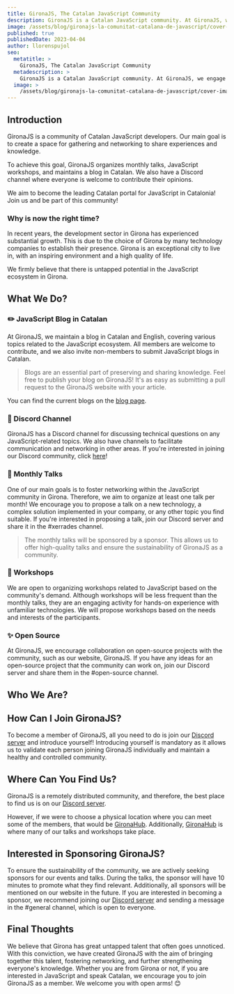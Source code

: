 ```yaml
---
title: GironaJS, The Catalan JavaScript Community
description: GironaJS is a Catalan JavaScript community. At GironaJS, we engage in blogging in Catalan, monthly talks, workshops, and many more activities related to JavaScript.
image: /assets/blog/gironajs-la-comunitat-catalana-de-javascript/cover-image.png
published: true
publishedDate: 2023-04-04
author: llorenspujol
seo:
  metatitle: >
    GironaJS, The Catalan JavaScript Community
  metadescription: >
    GironaJS is a Catalan JavaScript community. At GironaJS, we engage in blogging in Catalan, monthly talks, workshops, and many more activities related to JavaScript.
  image: >
    /assets/blog/gironajs-la-comunitat-catalana-de-javascript/cover-image.png
---
```


## Introduction

GironaJS is a community of Catalan JavaScript developers. Our main goal is to create a space for gathering and networking to share experiences and knowledge.

To achieve this goal, GironaJS organizes monthly talks, JavaScript workshops, and maintains a blog in Catalan. We also have a Discord channel where everyone is welcome to contribute their opinions.

We aim to become the leading Catalan portal for JavaScript in Catalonia! Join us and be part of this community!

### Why is now the right time?

In recent years, the development sector in Girona has experienced substantial growth. This is due to the choice of Girona by many technology companies to establish their presence. Girona is an exceptional city to live in, with an inspiring environment and a high quality of life.

We firmly believe that there is untapped potential in the JavaScript ecosystem in Girona.

<Separator />

## What We Do?

### ✏️ JavaScript Blog in Catalan

At GironaJS, we maintain a blog in Catalan and English, covering various topics related to the JavaScript ecosystem. All members are welcome to contribute, and we also invite non-members to submit JavaScript blogs in Catalan.

> Blogs are an essential part of preserving and sharing knowledge. Feel free to publish your blog on GironaJS! It's as easy as submitting a pull request to the GironaJS website with your article.

You can find the current blogs on the [blog page](https://gironajs.com/ca/blog).

### 👥 Discord Channel

GironaJS has a Discord channel for discussing technical questions on any JavaScript-related topics. We also have channels to facilitate communication and networking in other areas. If you're interested in joining our Discord community, click [here](https://discord.gg/eBkQTD2Pax)!

### 💬 Monthly Talks

One of our main goals is to foster networking within the JavaScript community in Girona. Therefore, we aim to organize at least one talk per month! We encourage you to propose a talk on a new technology, a complex solution implemented in your company, or any other topic you find suitable. If you're interested in proposing a talk, join our Discord server and share it in the #xerrades channel.

> The monthly talks will be sponsored by a sponsor. This allows us to offer high-quality talks and ensure the sustainability of GironaJS as a community.

### 🔨 Workshops

We are open to organizing workshops related to JavaScript based on the community's demand. Although workshops will be less frequent than the monthly talks, they are an engaging activity for hands-on experience with unfamiliar technologies. We will propose workshops based on the needs and interests of the participants.

### ✨ Open Source

At GironaJS, we encourage collaboration on open-source projects with the community, such as our website, GironaJS. If you have any ideas for an open-source project that the community can work on, join our Discord server and share them in the #open-source channel.

<Separator />

## Who We Are?

<MembersList />

## How Can I Join GironaJS?

To become a member of GironaJS, all you need to do is join our [Discord server](https://discord.gg/eBkQTD2Pax) and introduce yourself!
Introducing yourself is mandatory as it allows us to validate each person joining GironaJS individually and maintain a healthy and controlled community.

## Where Can You Find Us?

GironaJS is a remotely distributed community, and therefore, the best place to find us is on our [Discord server](https://discord.gg/eBkQTD2Pax).

However, if we were to choose a physical location where you can meet some of the members, that would be [GironaHub](https://girona-hub.com/). Additionally, [GironaHub](https://girona-hub.com/) is where many of our talks and workshops take place.

## Interested in Sponsoring GironaJS?

To ensure the sustainability of the community, we are actively seeking sponsors for our events and talks. During the talks, the sponsor will have 10 minutes to promote what they find relevant. Additionally, all sponsors will be mentioned on our website in the future. If you are interested in becoming a sponsor, we recommend joining our [Discord server](https://discord.gg/eBkQTD2Pax) and sending a message in the #general channel, which is open to everyone.

## Final Thoughts

We believe that Girona has great untapped talent that often goes unnoticed. With this conviction, we have created GironaJS with the aim of bringing together this talent, fostering networking, and further strengthening everyone's knowledge. Whether you are from Girona or not, if you are interested in JavaScript and speak Catalan, we encourage you to join GironaJS as a member. We welcome you with open arms! 😊
